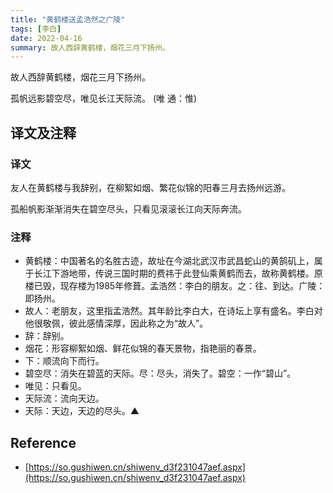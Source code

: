 ```yaml
---
title: "黄鹤楼送孟浩然之广陵"
tags: [李白]
date: 2022-04-16
summary: 故人西辞黄鹤楼，烟花三月下扬州。
---
```


故人西辞黄鹤楼，烟花三月下扬州。

孤帆远影碧空尽，唯见长江天际流。 (唯 通：惟)

## 译文及注释

### 译文

友人在黄鹤楼与我辞别，在柳絮如烟、繁花似锦的阳春三月去扬州远游。

孤船帆影渐渐消失在碧空尽头，只看见滚滚长江向天际奔流。

### 注释

- 黄鹤楼：中国著名的名胜古迹，故址在今湖北武汉市武昌蛇山的黄鹄矶上，属于长江下游地带，传说三国时期的费祎于此登仙乘黄鹤而去，故称黄鹤楼。原楼已毁，现存楼为1985年修葺。孟浩然：李白的朋友。之：往、到达。广陵：即扬州。
- 故人：老朋友，这里指孟浩然。其年龄比李白大，在诗坛上享有盛名。李白对他很敬佩，彼此感情深厚，因此称之为“故人”。
- 辞：辞别。
- 烟花：形容柳絮如烟、鲜花似锦的春天景物，指艳丽的春景。
- 下：顺流向下而行。
- 碧空尽：消失在碧蓝的天际。尽：尽头，消失了。碧空：一作“碧山”。
- 唯见：只看见。
- 天际流：流向天边。
- 天际：天边，天边的尽头。▲

## Reference

- [https://so.gushiwen.cn/shiwenv_d3f231047aef.aspx](https://so.gushiwen.cn/shiwenv_d3f231047aef.aspx)